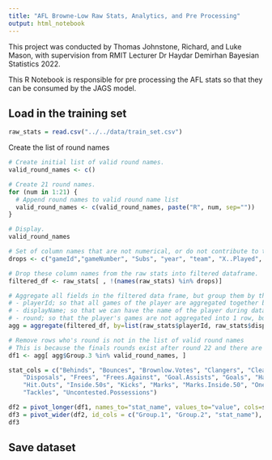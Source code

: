 ---
title: "AFL Browne-Low Raw Stats, Analytics, and Pre Processing"
output: html_notebook
---
This project was conducted by Thomas Johnstone, Richard, and Luke Mason, with supervision from RMIT Lecturer Dr Haydar Demirhan Bayesian Statistics 2022.


This R Notebook is responsible for pre processing the AFL stats so that they can be consumed by the JAGS model.

## Load in the training set
```{r}
raw_stats = read.csv("../../data/train_set.csv")
```


Create the list of round names
```{r}
# Create initial list of valid round names.
valid_round_names <- c()

# Create 21 round names.
for (num in 1:21) {
  # Append round names to valid round name list
  valid_round_names <- c(valid_round_names, paste("R", num, sep=""))
}

# Display.
valid_round_names
```

```{r}

# Set of column names that are not numerical, or do not contribute to the calculation of brownlow points
drops <- c("gameId","gameNumber", "Subs", "year", "team", "X..Played", "playerId", "displayName", "round")

# Drop these column names from the raw stats into filtered dataframe.
filtered_df <- raw_stats[ , !(names(raw_stats) %in% drops)]

# Aggregate all fields in the filtered data frame, but group them by the list of values in field columns:
# - playerId; so that all games of the player are aggregated together by mean
# - displayName; so that we can have the name of the player during data analysis
# - round; so that the player's games are not aggregated into 1 row, but instead 1 row per round.
agg = aggregate(filtered_df, by=list(raw_stats$playerId, raw_stats$displayName, raw_stats$round), FUN = mean)

# Remove rows who's round is not in the list of valid round names
# This is because the finals rounds exist after round 22 and there are no brownlow points assigned to players during these games, which makes these rows redundant.
df1 <- agg[ agg$Group.3 %in% valid_round_names, ]

stat_cols = c("Behinds", "Bounces", "Brownlow.Votes", "Clangers", "Clearances", "Contested.Marks", "Contested.Possessions",
    "Disposals", "Frees", "Frees.Against", "Goal.Assists", "Goals", "Handballs",
    "Hit.Outs", "Inside.50s", "Kicks", "Marks", "Marks.Inside.50", "One.Percenters", "Rebounds",
    "Tackles", "Uncontested.Possessions")

df2 = pivot_longer(df1, names_to="stat_name", values_to="value", cols=stat_cols)
df3 = pivot_wider(df2, id_cols = c("Group.1", "Group.2", "stat_name"), names_from = "Group.3")
df3
```

## Save dataset
```{r}

```
    










